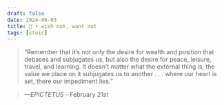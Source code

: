 ```yaml
---
draft: false 
date: 2024-06-03
title: 🗿 • wish not, want not
tags: [stoic]
---
```


>  “Remember that it’s not only the desire for wealth and position that debases and subjugates us, but also the desire for peace, leisure, travel, and learning. It doesn’t matter what the external thing is, the value we place on it subjugates us to another . . . where our heart is set, there our impediment lies.”

> *—EPICTETUS* - February 21st